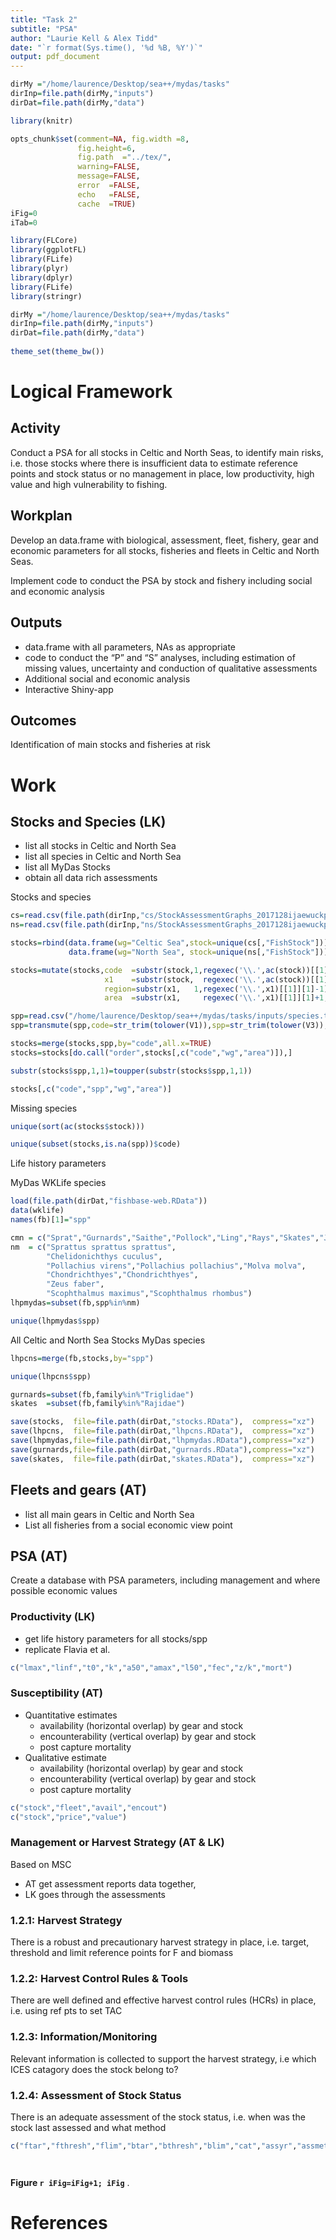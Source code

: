 ```yaml
---
title: "Task 2"
subtitle: "PSA"
author: "Laurie Kell & Alex Tidd"
date: "`r format(Sys.time(), '%d %B, %Y')`"
output: pdf_document
---
```


```r
dirMy ="/home/laurence/Desktop/sea++/mydas/tasks"
dirInp=file.path(dirMy,"inputs")
dirDat=file.path(dirMy,"data")
```

```r
library(knitr)

opts_chunk$set(comment=NA, fig.width =8, 
               fig.height=6,
               fig.path  ="../tex/",
               warning=FALSE, 
               message=FALSE, 
               error  =FALSE, 
               echo   =FALSE,
               cache  =TRUE)
iFig=0
iTab=0
```

```r
library(FLCore)
library(ggplotFL)
library(FLife)
library(plyr)
library(dplyr)
library(FLife)
library(stringr)

dirMy ="/home/laurence/Desktop/sea++/mydas/tasks"
dirInp=file.path(dirMy,"inputs")
dirDat=file.path(dirMy,"data")
 
theme_set(theme_bw())
```

# Logical Framework

## Activity 
Conduct a PSA for all stocks in Celtic and North Seas, to identify main risks, i.e. those stocks where there is insufficient data to estimate reference points and stock status or no management in place, low productivity, high value and high vulnerability to fishing. 

## Workplan
Develop an data.frame with biological, assessment, fleet, fishery, gear and economic parameters for all stocks, fisheries and fleets in Celtic and North Seas. 

Implement code to conduct the PSA by stock and fishery including social and economic analysis

## Outputs

+ data.frame with all parameters, NAs as appropriate
+ code to conduct the "P" and "S" analyses, including estimation of missing values, uncertainty and conduction of qualitative assessments
+ Additional social and economic analysis
+ Interactive Shiny-app

## Outcomes
Identification of main stocks and fisheries at risk

# Work

## Stocks and Species (LK)

+ list all stocks in Celtic and North Sea
+ list all species in Celtic and North Sea
+ list all MyDas Stocks
+ obtain all data rich assessments

Stocks and species
```r
cs=read.csv(file.path(dirInp,"cs/StockAssessmentGraphs_2017128ijaewuckpic5ftyotcrcu20f.csv"))
ns=read.csv(file.path(dirInp,"ns/StockAssessmentGraphs_2017128ijaewuckpic5ftyotcrcu20f.csv"))

stocks=rbind(data.frame(wg="Celtic Sea",stock=unique(cs[,"FishStock"])),
             data.frame(wg="North Sea", stock=unique(ns[,"FishStock"])))

stocks=mutate(stocks,code  =substr(stock,1,regexec('\\.',ac(stock))[[1]][1]-1),
                     x1    =substr(stock,  regexec('\\.',ac(stock))[[1]][1]+1,nchar(ac(stock))),
                     region=substr(x1,   1,regexec('\\.',x1)[[1]][1]-1),
                     area  =substr(x1,     regexec('\\.',x1)[[1]][1]+1,nchar(x1)))[,-4]

spp=read.csv("/home/laurence/Desktop/sea++/mydas/tasks/inputs/species.txt",header=FALSE)[,-2]
spp=transmute(spp,code=str_trim(tolower(V1)),spp=str_trim(tolower(V3)),worm=V4)

stocks=merge(stocks,spp,by="code",all.x=TRUE)
stocks=stocks[do.call("order",stocks[,c("code","wg","area")]),]

substr(stocks$spp,1,1)=toupper(substr(stocks$spp,1,1))

stocks[,c("code","spp","wg","area")]
```

Missing species
```r
unique(sort(ac(stocks$stock)))

unique(subset(stocks,is.na(spp))$code)
```

Life history parameters

MyDas WKLife species
```r
load(file.path(dirDat,"fishbase-web.RData"))
data(wklife)
names(fb)[1]="spp"

cmn = c("Sprat","Gurnards","Saithe","Pollock","Ling","Rays","Skates","John Dory","Turbot","Brill")
nm  = c("Sprattus sprattus sprattus",
        "Chelidonichthys cuculus",
        "Pollachius virens","Pollachius pollachius","Molva molva",
        "Chondrichthyes","Chondrichthyes",
        "Zeus faber",
        "Scophthalmus maximus","Scophthalmus rhombus")
lhpmydas=subset(fb,spp%in%nm)

unique(lhpmydas$spp)
```

All Celtic and North Sea Stocks
MyDas species
```r
lhpcns=merge(fb,stocks,by="spp")

unique(lhpcns$spp)
```

```r
gurnards=subset(fb,family%in%"Triglidae")
skates  =subset(fb,family%in%"Rajidae")
```

```r
save(stocks,  file=file.path(dirDat,"stocks.RData"),  compress="xz")
save(lhpcns,  file=file.path(dirDat,"lhpcns.RData"),  compress="xz")
save(lhpmydas,file=file.path(dirDat,"lhpmydas.RData"),compress="xz")
save(gurnards,file=file.path(dirDat,"gurnards.RData"),compress="xz")
save(skates,  file=file.path(dirDat,"skates.RData"),  compress="xz")
```

## Fleets and gears (AT)

+ list all main gears in Celtic and North Sea
+ List all fisheries from a social economic view point

## PSA (AT)

Create a database with PSA parameters, including management and where possible economic values

### Productivity (LK)

+ get life history parameters for all stocks/spp
+ replicate Flavia et al.

```r
c("lmax","linf","t0","k","a50","amax","l50","fec","z/k","mort")
```

### Susceptibility (AT)

+ Quantitative estimates
    + availability (horizontal overlap) by gear and stock
    + encounterability (vertical overlap) by gear and stock
    + post capture mortality

+ Qualitative estimate
    + availability (horizontal overlap) by gear and stock
    + encounterability (vertical overlap) by gear and stock
    + post capture mortality

```r
c("stock","fleet","avail","encout")
c("stock","price","value")
```

### Management or Harvest Strategy (AT & LK)

Based on MSC

+ AT get assessment reports data together, 
+ LK goes through the assessments

### 1.2.1: Harvest Strategy
There is a robust and precautionary harvest strategy in place, i.e. target, threshold and limit reference 
points for F and biomass

### 1.2.2: Harvest Control Rules & Tools
There are well defined and effective harvest control rules (HCRs) in place, i.e. using ref pts to set TAC

### 1.2.3: Information/Monitoring
Relevant information is collected to support the harvest strategy, i.e which ICES catagory does the stock belong to?

### 1.2.4: Assessment of Stock Status 
There is an adequate assessment of the stock status, i.e. when was the stock last assessed and what method
 
```r
c("ftar","fthresh","flim","btar","bthresh","blim","cat","assyr","assmethod")
```

```r

```


```r
```
**Figure `r iFig=iFig+1; iFig`** .

# References

